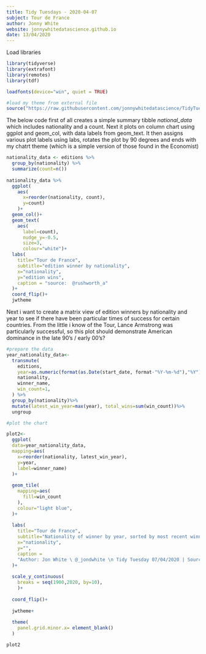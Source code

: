 ```yaml
---
title: Tidy Tuesdays - 2020-04-07
subject: Tour de France
author: Jonny White
website: jonnywhitedatascience.github.io
date: 13/04/2020
---
```


Load libraries
```r

library(tidyverse)
library(extrafont)
library(remotes)
library(tdf)

loadfonts(device="win", quiet = TRUE)

#load my theme from external file
source("https://raw.githubusercontent.com/jonnywhitedatascience/TidyTuesday/master/theme/jwtheme.R")
```


The below code first of all creates a simple summary tibble *national_data* which includes nationality and a count.  Next it plots on column chart using ggplot and geom_col, with data labels from geom_text.  It then assigns various plot labels using labs, rotates the plot by 90 degrees and ends with my chatrt theme (which is a simple version of those found in the Economist)

```r

nationality_data <- editions %>% 
  group_by(nationality) %>%
  summarize(count=n())
  
nationality_data %>%
  ggplot( 
    aes(
      x=reorder(nationality, count),
      y=count)
    )+
  geom_col()+
  geom_text(
    aes(
      label=count),
      nudge_y=-0.5,
      size=3,
      colour="white")+
  labs(
    title="Tour de France",
    subtitle="edition winner by nationality",
    x="nationality",
    y="edition wins",
    caption = "source:  @rushworth_a"
  )+
  coord_flip()+
  jwtheme
```

Next i want to create a matrix view of edition winners by nationality and year to see if there have been particular times of success for certain countries.  From the little i know of the Tour, Lance Armstrong was particularly successful, so this plot should demonstrate American dominance in the late 90's / early 00's?

```r
#prepare the data
year_nationality_data<-
  transmute(
    editions,
    year=as.numeric(format(as.Date(start_date, format-"%Y-%m-%d"),"%Y")),
    nationality,
    winner_name,
    win_count=1,
  ) %>%
  group_by(nationality)%>%
  mutate(latest_win_year=max(year), total_wins=sum(win_count))%>%
  ungroup

#plot the chart

plot2<-
  ggplot(
  data=year_nationality_data,
  mapping=aes(
    x=reorder(nationality, latest_win_year),
    y=year,
    label=winner_name)
  )+
  
  geom_tile(
    mapping=aes(
      fill=win_count
    ),
    colour="light blue",
  )+
  
  labs(
    title="Tour de France",
    subtitle="Nationality of winner by year, sorted by most recent winning year",
    x="nationality",
    y="",
    caption = 
    "Author: Jon White \ @_jondwhite \n Tidy Tuesday 07/04/2020 | Source:  Alastair Rushworth \ @rushworth_a"
  )+
    
  scale_y_continuous(
    breaks = seq(1900,2020, by=10), 
    )+
    
  coord_flip()+
    
  jwtheme+
    
  theme(
    panel.grid.minor.x= element_blank()
  )

plot2
```

